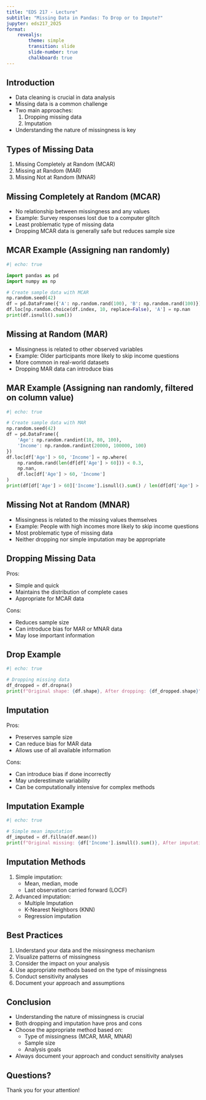 ```yaml
---
title: "EDS 217 - Lecture"
subtitle: "Missing Data in Pandas: To Drop or to Impute?"
jupyter: eds217_2025
format: 
    revealjs:
        theme: simple
        transition: slide
        slide-number: true
        chalkboard: true
---
```


## Introduction

- Data cleaning is crucial in data analysis
- Missing data is a common challenge
- Two main approaches:
  1. Dropping missing data
  2. Imputation
- Understanding the nature of missingness is key

## Types of Missing Data

::: {.incremental}
1. Missing Completely at Random (MCAR)
2. Missing at Random (MAR)
3. Missing Not at Random (MNAR)
:::

## Missing Completely at Random (MCAR)

- No relationship between missingness and any values
- Example: Survey responses lost due to a computer glitch
- Least problematic type of missing data
- Dropping MCAR data is generally safe but reduces sample size

## MCAR Example (Assigning nan randomly)
```python
#| echo: true

import pandas as pd
import numpy as np

# Create sample data with MCAR
np.random.seed(42)
df = pd.DataFrame({'A': np.random.rand(100), 'B': np.random.rand(100)})
df.loc[np.random.choice(df.index, 10, replace=False), 'A'] = np.nan
print(df.isnull().sum())
```

## Missing at Random (MAR)

- Missingness is related to other observed variables
- Example: Older participants more likely to skip income questions
- More common in real-world datasets
- Dropping MAR data can introduce bias

## MAR Example (Assigning nan randomly, filtered on column value)
```python
#| echo: true

# Create sample data with MAR
np.random.seed(42)
df = pd.DataFrame({
    'Age': np.random.randint(18, 80, 100),
    'Income': np.random.randint(20000, 100000, 100)
})
df.loc[df['Age'] > 60, 'Income'] = np.where(
    np.random.rand(len(df[df['Age'] > 60])) < 0.3, 
    np.nan, 
    df.loc[df['Age'] > 60, 'Income']
)
print(df[df['Age'] > 60]['Income'].isnull().sum() / len(df[df['Age'] > 60]))
```

## Missing Not at Random (MNAR)

- Missingness is related to the missing values themselves
- Example: People with high incomes more likely to skip income questions
- Most problematic type of missing data
- Neither dropping nor simple imputation may be appropriate

## Dropping Missing Data

Pros:

::: {.incremental}
- Simple and quick
- Maintains the distribution of complete cases
- Appropriate for MCAR data
:::

Cons:

::: {.incremental}
- Reduces sample size
- Can introduce bias for MAR or MNAR data
- May lose important information
:::

## Drop Example

```python
#| echo: true

# Dropping missing data
df_dropped = df.dropna()
print(f"Original shape: {df.shape}, After dropping: {df_dropped.shape}")
```

## Imputation

Pros:

:::{.incremental}
- Preserves sample size
- Can reduce bias for MAR data
- Allows use of all available information
:::

Cons:

:::{.incremental}
- Can introduce bias if done incorrectly
- May underestimate variability
- Can be computationally intensive for complex methods
:::

## Imputation Example

```python
#| echo: true

# Simple mean imputation
df_imputed = df.fillna(df.mean())
print(f"Original missing: {df['Income'].isnull().sum()}, After imputation: {df_imputed['Income'].isnull().sum()}")
```

## Imputation Methods

1. Simple imputation:
   - Mean, median, mode
   - Last observation carried forward (LOCF)

2. Advanced imputation:
   - Multiple Imputation
   - K-Nearest Neighbors (KNN)
   - Regression imputation

## Best Practices

::: {.incremental}
1. Understand your data and the missingness mechanism
2. Visualize patterns of missingness
3. Consider the impact on your analysis
4. Use appropriate methods based on the type of missingness
5. Conduct sensitivity analyses
6. Document your approach and assumptions
:::

## Conclusion

- Understanding the nature of missingness is crucial
- Both dropping and imputation have pros and cons
- Choose the appropriate method based on:
  - Type of missingness (MCAR, MAR, MNAR)
  - Sample size
  - Analysis goals
- Always document your approach and conduct sensitivity analyses

## Questions?

Thank you for your attention!
